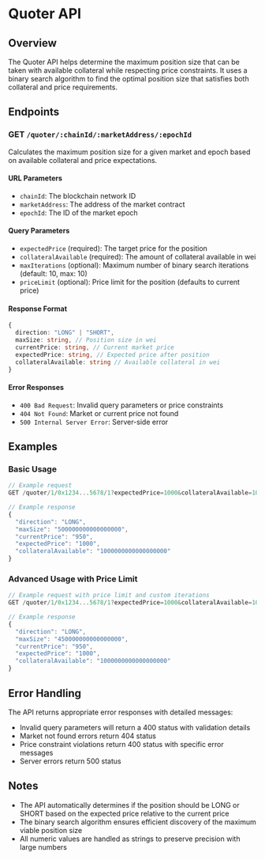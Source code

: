 # Quoter API

## Overview

The Quoter API helps determine the maximum position size that can be taken with available collateral while respecting price constraints. It uses a binary search algorithm to find the optimal position size that satisfies both collateral and price requirements.

## Endpoints

### GET `/quoter/:chainId/:marketAddress/:epochId`

Calculates the maximum position size for a given market and epoch based on available collateral and price expectations.

#### URL Parameters
- `chainId`: The blockchain network ID
- `marketAddress`: The address of the market contract
- `epochId`: The ID of the market epoch

#### Query Parameters
- `expectedPrice` (required): The target price for the position
- `collateralAvailable` (required): The amount of collateral available in wei
- `maxIterations` (optional): Maximum number of binary search iterations (default: 10, max: 10)
- `priceLimit` (optional): Price limit for the position (defaults to current price)

#### Response Format
```typescript
{
  direction: "LONG" | "SHORT",
  maxSize: string, // Position size in wei
  currentPrice: string, // Current market price
  expectedPrice: string, // Expected price after position
  collateralAvailable: string // Available collateral in wei
}
```

#### Error Responses
- `400 Bad Request`: Invalid query parameters or price constraints
- `404 Not Found`: Market or current price not found
- `500 Internal Server Error`: Server-side error

## Examples

### Basic Usage
```typescript
// Example request
GET /quoter/1/0x1234...5678/1?expectedPrice=1000&collateralAvailable=1000000000000000000

// Example response
{
  "direction": "LONG",
  "maxSize": "500000000000000000",
  "currentPrice": "950",
  "expectedPrice": "1000",
  "collateralAvailable": "1000000000000000000"
}
```

### Advanced Usage with Price Limit
```typescript
// Example request with price limit and custom iterations
GET /quoter/1/0x1234...5678/1?expectedPrice=1000&collateralAvailable=1000000000000000000&priceLimit=980&maxIterations=5

// Example response
{
  "direction": "LONG",
  "maxSize": "450000000000000000",
  "currentPrice": "950",
  "expectedPrice": "1000",
  "collateralAvailable": "1000000000000000000"
}
```

## Error Handling

The API returns appropriate error responses with detailed messages:

- Invalid query parameters will return a 400 status with validation details
- Market not found errors return 404 status
- Price constraint violations return 400 status with specific error messages
- Server errors return 500 status

## Notes

- The API automatically determines if the position should be LONG or SHORT based on the expected price relative to the current price
- The binary search algorithm ensures efficient discovery of the maximum viable position size
- All numeric values are handled as strings to preserve precision with large numbers 